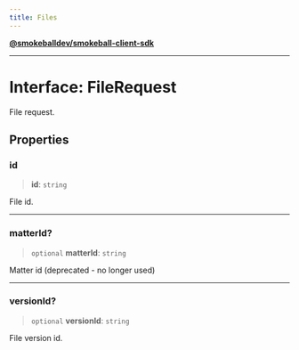 ```yaml
---
title: Files
---
```

[**@smokeballdev/smokeball-client-sdk**](../../../../README.md)

***

# Interface: FileRequest

File request.

## Properties

### id

> **id**: `string`

File id.

***

### matterId?

> `optional` **matterId**: `string`

Matter id (deprecated - no longer used)

***

### versionId?

> `optional` **versionId**: `string`

File version id.
